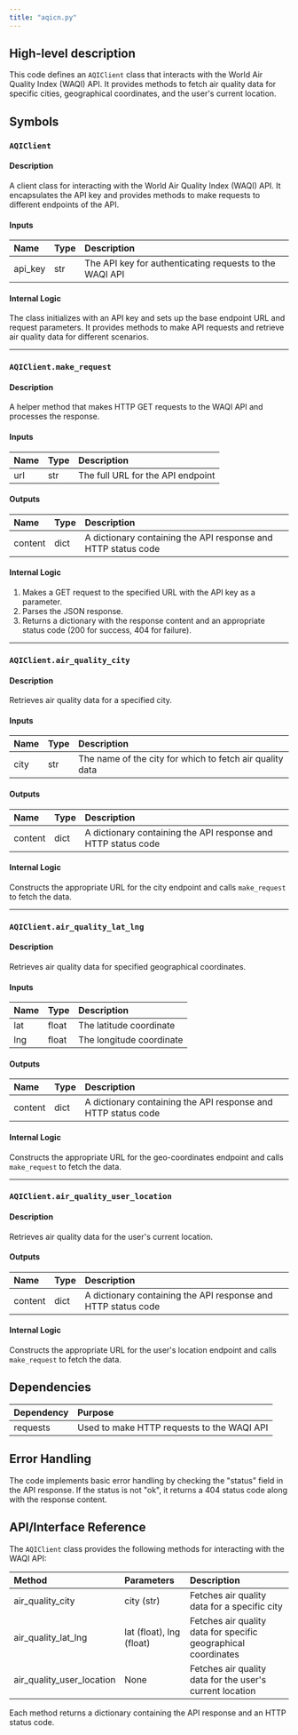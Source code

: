 ```yaml
---
title: "aqicn.py"
---
```


## High-level description
This code defines an `AQIClient` class that interacts with the World Air Quality Index (WAQI) API. It provides methods to fetch air quality data for specific cities, geographical coordinates, and the user's current location.

## Symbols

### `AQIClient`
#### Description
A client class for interacting with the World Air Quality Index (WAQI) API. It encapsulates the API key and provides methods to make requests to different endpoints of the API.

#### Inputs
| Name | Type | Description |
|:-----|:-----|:------------|
| api_key | str | The API key for authenticating requests to the WAQI API |

#### Internal Logic
The class initializes with an API key and sets up the base endpoint URL and request parameters. It provides methods to make API requests and retrieve air quality data for different scenarios.

___

### `AQIClient.make_request`
#### Description
A helper method that makes HTTP GET requests to the WAQI API and processes the response.

#### Inputs
| Name | Type | Description |
|:-----|:-----|:------------|
| url | str | The full URL for the API endpoint |

#### Outputs
| Name | Type | Description |
|:-----|:-----|:------------|
| content | dict | A dictionary containing the API response and HTTP status code |

#### Internal Logic
1. Makes a GET request to the specified URL with the API key as a parameter.
2. Parses the JSON response.
3. Returns a dictionary with the response content and an appropriate status code (200 for success, 404 for failure).

___

### `AQIClient.air_quality_city`
#### Description
Retrieves air quality data for a specified city.

#### Inputs
| Name | Type | Description |
|:-----|:-----|:------------|
| city | str | The name of the city for which to fetch air quality data |

#### Outputs
| Name | Type | Description |
|:-----|:-----|:------------|
| content | dict | A dictionary containing the API response and HTTP status code |

#### Internal Logic
Constructs the appropriate URL for the city endpoint and calls `make_request` to fetch the data.

___

### `AQIClient.air_quality_lat_lng`
#### Description
Retrieves air quality data for specified geographical coordinates.

#### Inputs
| Name | Type | Description |
|:-----|:-----|:------------|
| lat | float | The latitude coordinate |
| lng | float | The longitude coordinate |

#### Outputs
| Name | Type | Description |
|:-----|:-----|:------------|
| content | dict | A dictionary containing the API response and HTTP status code |

#### Internal Logic
Constructs the appropriate URL for the geo-coordinates endpoint and calls `make_request` to fetch the data.

___

### `AQIClient.air_quality_user_location`
#### Description
Retrieves air quality data for the user's current location.

#### Outputs
| Name | Type | Description |
|:-----|:-----|:------------|
| content | dict | A dictionary containing the API response and HTTP status code |

#### Internal Logic
Constructs the appropriate URL for the user's location endpoint and calls `make_request` to fetch the data.

## Dependencies
| Dependency | Purpose |
|:-----------|:--------|
| requests | Used to make HTTP requests to the WAQI API |

## Error Handling
The code implements basic error handling by checking the "status" field in the API response. If the status is not "ok", it returns a 404 status code along with the response content.

## API/Interface Reference
The `AQIClient` class provides the following methods for interacting with the WAQI API:

| Method | Parameters | Description |
|:-------|:-----------|:------------|
| air_quality_city | city (str) | Fetches air quality data for a specific city |
| air_quality_lat_lng | lat (float), lng (float) | Fetches air quality data for specific geographical coordinates |
| air_quality_user_location | None | Fetches air quality data for the user's current location |

Each method returns a dictionary containing the API response and an HTTP status code.